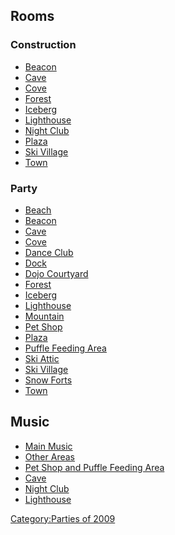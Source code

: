 {{CPW|Puffle Party 2009|Festa dos Puffles 2009}}

==Rooms==
===Construction===
*[[Media:RoomsBeacon-PuffleParty2009Pre.swf|Beacon]]
*[[Media:RoomsCave-PuffleParty2009Pre.swf|Cave]]
*[[Media:RoomsCove-PuffleParty2009Pre.swf|Cove]]
*[[Media:RoomsForest-PuffleParty2009Pre.swf|Forest]]
*[[Media:RoomsBerg-PuffleParty2009Pre.swf|Iceberg]]
*[[Media:RoomsLight-PuffleParty2009Pre.swf|Lighthouse]]
*[[Media:RoomsDance-PuffleParty2009Pre.swf|Night Club]]
*[[Media:RoomsPlaza-PuffleParty2009Pre.swf|Plaza]]
*[[Media:RoomsVillage-PuffleParty2009Pre.swf|Ski Village]]
*[[Media:RoomsTown-PuffleParty2009Pre.swf|Town]]

===Party===
<div class="plainlinks">
*[http://archives.clubpenguinwiki.info/swf.cpcheats.info/rooms/2009/puffle_party_febuary_2009/0220beach.swf Beach]
*[http://archives.clubpenguinwiki.info/swf.cpcheats.info/rooms/2009/puffle_party_febuary_2009/0220beacon.swf Beacon]
*[http://archives.clubpenguinwiki.info/swf.cpcheats.info/rooms/2009/puffle_party_febuary_2009/0220cave.swf Cave]
*[http://archives.clubpenguinwiki.info/swf.cpcheats.info/rooms/2009/puffle_party_febuary_2009/0220cove.swf Cove]
*[http://archives.clubpenguinwiki.info/swf.cpcheats.info/rooms/2009/puffle_party_febuary_2009/0220dance.swf Dance Club]
*[http://archives.clubpenguinwiki.info/swf.cpcheats.info/rooms/2009/puffle_party_febuary_2009/0220dock.swf Dock]
*[http://archives.clubpenguinwiki.info/swf.cpcheats.info/rooms/2009/puffle_party_febuary_2009/0220dojoext.swf Dojo Courtyard]
*[http://archives.clubpenguinwiki.info/swf.cpcheats.info/rooms/2009/puffle_party_febuary_2009/0220forest.swf Forest]
*[http://archives.clubpenguinwiki.info/swf.cpcheats.info/rooms/2009/puffle_party_febuary_2009/0220berg.swf Iceberg]
*[http://archives.clubpenguinwiki.info/swf.cpcheats.info/rooms/2009/puffle_party_febuary_2009/0220light.swf Lighthouse]
*[http://archives.clubpenguinwiki.info/swf.cpcheats.info/rooms/2009/puffle_party_febuary_2009/0220mtn.swf Mountain]
*[http://archives.clubpenguinwiki.info/swf.cpcheats.info/rooms/2009/puffle_party_febuary_2009/0220pet.swf Pet Shop]
*[http://archives.clubpenguinwiki.info/swf.cpcheats.info/rooms/2009/puffle_party_febuary_2009/0220plaza.swf Plaza]
*[http://archives.clubpenguinwiki.info/swf.cpcheats.info/rooms/2009/puffle_party_febuary_2009/0220party.swf Puffle Feeding Area]
*[http://archives.clubpenguinwiki.info/swf.cpcheats.info/rooms/2009/puffle_party_febuary_2009/1229attic.swf Ski Attic]
*[http://archives.clubpenguinwiki.info/swf.cpcheats.info/rooms/2009/puffle_party_febuary_2009/0220village.swf Ski Village]
*[http://archives.clubpenguinwiki.info/swf.cpcheats.info/rooms/2009/puffle_party_febuary_2009/0220forts.swf Snow Forts]
*[http://archives.clubpenguinwiki.info/swf.cpcheats.info/rooms/2009/puffle_party_febuary_2009/0220town.swf Town]
</div>

==Music==
*[[Media:Music259.swf|Main Music]]
*[[Media:Music260.swf|Other Areas]]
*[[Media:Music261.swf|Pet Shop and Puffle Feeding Area]]
*[[Media:Music240.swf|Cave]]
*[[Media:Music243.swf|Night Club]]
*[[Media:Music31.swf|Lighthouse]]
{{Parties}}

[[Category:Parties of 2009]]
